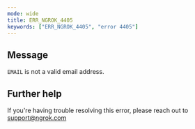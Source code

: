 ```yaml
---
mode: wide
title: ERR_NGROK_4405
keywords: ["ERR_NGROK_4405", "error 4405"]
---
```


## Message

`EMAIL` is not a valid email address.

## Further help

If you're having trouble resolving this error, please reach out to [support@ngrok.com](mailto:support@ngrok.com?subject=Help%20with%20ERR_NGROK_4405)
